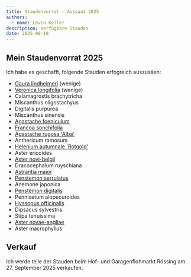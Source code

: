 ```yaml
---
title: Staudenvorrat - Aussaat 2025
authors:
  - name: Levin Keller
description: Verfügbare Stauden
date: 2025-08-18
---
```


## Mein Staudenvorrat 2025

Ich habe es geschafft, folgende Stauden erfogreich auszusäen:

- [Gaura lindheimeri](/de/garden/plants/gaura-lindheimeri) (wenige)
- [Veronica longifolia](/de/garden/plants/veronica-longifolia) (wenige)
- Calamagrostis brachytricha
- Miscanthus oligostachyus
- Digitalis purpurea
- Miscanthus sinensis
- [Agastache foeniculum](/de/garden/plants/agastache-foeniculum)
- [Francoa sonchifolia](/de/garden/plants/francoa-sonchifolia)
- [Agastache rugosa 'Alba'](/de/garden/plants/agastache-rugosa-alba)
- Anthericum ramosum
- [Helenium autumnale 'Rotgold'](/de/garden/plants/helenium-autumnale-rotgold-hybriden)
- Aster ericoides
- [Aster novi-belgii](/de/garden/plants/aster-novi-belgii)
- Dracocephalum ruyschiana
- [Astrantia major](/de/garden/plants/astrantia-major)
- [Penstemon serrulatus](/de/garden/plants/penstemon-serrulatus)
- Anemone japonica
- [Penstemon digitalis](/de/garden/plants/penstemon-digitalis-husker-red)
- Pennisetum alopecuroides
- [Hyssopus officinalis](/de/garden/plants/hyssopus-officinale)
- Dipsacus sylvestris
- Stipa tenuissima
- [Aster novae-angliae](/de/garden/plants/aster-novae-angliae)
- Aster macrophyllus

## Verkauf

Ich werde teile der Stauden beim Hof- und Garagenflohmarkt Rössing am 27.
September 2025 verkaufen.

